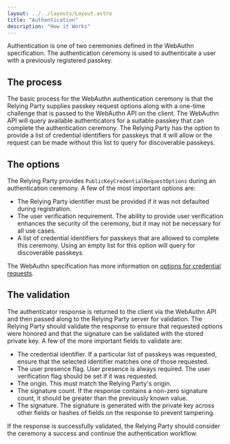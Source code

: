 ```yaml
---
layout: ../../layouts/Layout.astro
title: "Authentication"
description: "How it Works"
---
```


Authentication is one of two ceremonies defined in the WebAuthn specification. The authentication ceremony is used to authenticate a user with a previously registered passkey.

## The process
The basic process for the WebAuthn authentication ceremony is that the Relying Party supplies passkey request options along with a one-time challenge that is passed to the WebAuthn API on the client. The WebAuthn API will query available authenticators for a suitable passkey that can complete the authentication ceremony. The Relying Party has the option to provide a list of credential identifiers for passkeys that it will allow or the request can be made without this list to query for discoverable passkeys.

<Diagram/>

## The options
The Relying Party provides `PublicKeyCredentialRequestOptions` during an authentication ceremony. A few of the most important options are:

* The Relying Party identifier must be provided if it was not defaulted during registration.
* The user verification requirement. The ability to provide user verification enhances the security of the ceremony, but it may not be necessary for all use cases.
* A list of credential identifiers for passkeys that are allowed to complete this ceremony. Using an empty list for this option will query for discoverable passkeys.

The WebAuthn specification has more information on [options for credential requests](https://www.w3.org/TR/2021/WD-webauthn-3-20210427/#dictionary-assertion-options).

## The validation
The authenticator response is returned to the client via the WebAuthn API and then passed along to the Relying Party server for validation. The Relying Party should validate the response to ensure that requested options were honored and that the signature can be validated with the stored private key. A few of the more important fields to validate are:

* The credential identifier. If a particular list of passkeys was requested, ensure that the selected identifier matches one of those requested.
* The user presence flag. User presence is always required. The user verification flag should be set if it was requested.
* The origin. This must match the Relying Party's origin.
* The signature count. If the response contains a non-zero signature count, it should be greater than the previously known value.
* The signature. The signature is generated with the private key across other fields or hashes of fields on the response to prevent tampering.

If the response is successfully validated, the Relying Party should consider the ceremony a success and continue the authentication workflow.
